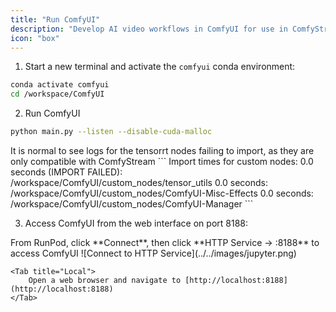 ```yaml
---
title: "Run ComfyUI"
description: "Develop AI video workflows in ComfyUI for use in ComfyStream"
icon: "box"
---
```



1. Start a new terminal and activate the `comfyui` conda environment:
```bash
conda activate comfyui
cd /workspace/ComfyUI
```

2. Run ComfyUI
```bash
python main.py --listen --disable-cuda-malloc
```

<Info>
It is normal to see logs for the tensorrt nodes failing to import, as they are only compatible with ComfyStream
```
Import times for custom nodes:
   0.0 seconds (IMPORT FAILED): /workspace/ComfyUI/custom_nodes/tensor_utils
   0.0 seconds: /workspace/ComfyUI/custom_nodes/ComfyUI-Misc-Effects
   0.0 seconds: /workspace/ComfyUI/custom_nodes/ComfyUI-Manager
```
</Info>

3. Access ComfyUI from the web interface on port 8188: 
<Tabs>
    <Tab title="Remote (RunPod)">
        From RunPod, click **Connect**, then click **HTTP Service -> :8188** to access ComfyUI
        ![Connect to HTTP Service](../../images/jupyter.png)
    </Tab>

    <Tab title="Local">
        Open a web browser and navigate to [http://localhost:8188](http://localhost:8188)
    </Tab>
</Tabs>
